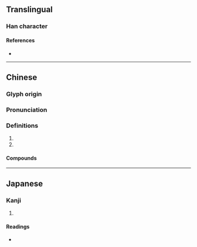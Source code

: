 {{also|狲}}
{{character info/new}}
==Translingual==

===Han character===
{{Han char|rn=94|rad=犬|as=10|sn=13|four=42293|canj=KHNDF|ids=⿰犭孫}}

====References====
* {{Han ref|kx=0716.080|dkj=20573|dj=1128.010|hdz=21364.060|uh=733B|ud=29499|bh=DEAC|bd=57004}}

----

==Chinese==
{{zh-forms|s=狲}}

===Glyph origin===
{{Han etym}}

===Pronunciation===
{{zh-pron
|m=sūn
|c=syun1
|mc=y
|oc=y
|cat=n
}}

===Definitions===
{{zh-hanzi}}

# {{zh-only|猢猻}}
# {{zh-only|猴猻}}

====Compounds====
{{zh-der|小猢猻|油煠糊猻|猢猻|猢猻大王|猢猻散|猢猻王|猴猻|猞猁猻}}

----

==Japanese==

===Kanji===
{{ja-kanji|grade=|rs=犬10}}

# {{defn|lang=ja|sort=犬10}}

====Readings====
* {{ja-readings|on=[[そん]] (son)|kun=[[さる]] (saru)|nanori=}}